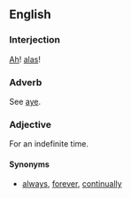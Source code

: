 ==English==
===Interjection===
[[Ah]]! [[alas]]!

===Adverb===
See [[aye]].

===Adjective===
For an indefinite time.

====Synonyms====
*[[always]], [[forever]], [[continually]]